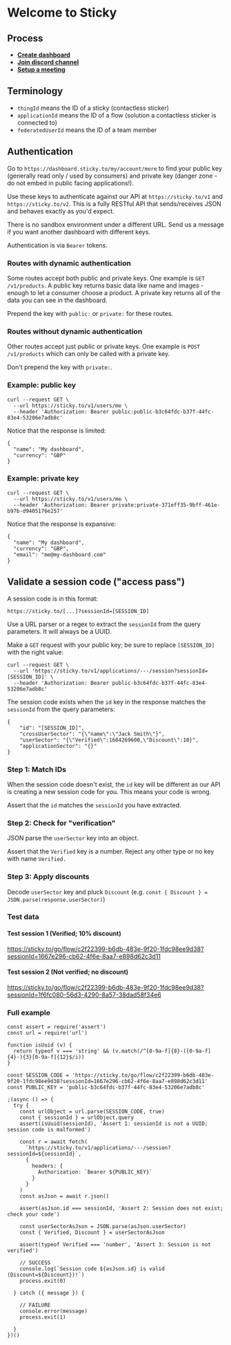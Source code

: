 # Welcome to Sticky

## Process

 - **[Create dashboard](https://dashboard.sticky.to/sign-up/61L1BPJRB4)**
 - **[Join discord channel](https://discord.gg/JaRaGxNd)**
 - **[Setup a meeting](https://calendar.google.com/calendar/appointments/schedules/AcZssZ1-Q5SBAfboEfcmdzRAI5Oq10kRnn7wsLA6xTyepm_YydwcWTJFFyU8bIwb2WDI11ZfzTptqpaQ)**

## Terminology

 - `thingId` means the ID of a sticky (contactless sticker)
 - `applicationId` means the ID of a flow (solution a contactless sticker is connected to)
 - `federatedUserId` means the ID of a team member

## Authentication

Go to `https://dashboard.sticky.to/my/account/more` to find your public key (generally read only / used by consumers) and private key (danger zone - do not embed in public facing applications!).

Use these keys to authenticate against our API at `https://sticky.to/v1` and `https://sticky.to/v2`. This is a fully RESTful API that sends/receives JSON and behaves exactly as you'd expect.

There is no sandbox environment under a different URL. Send us a message if you want another dashboard with different keys.

Authentication is via `Bearer` tokens.

### Routes with dynamic authentication

Some routes accept both public and private keys. One example is `GET /v1/products`. A public key returns basic data like name and images - enough to let a consumer choose a product. A private key returns all of the data you can see in the dashboard.

Prepend the key with `public:` or `private:` for these routes.

### Routes without dynamic authentication

Other routes accept just public or private keys. One example is `POST /v1/products` which can only be called with a private key.

Don't prepend the key with `private:`.

### Example: public key

```
curl --request GET \
  --url https://sticky.to/v1/users/me \
  --header 'Authorization: Bearer public:public-b3c64fdc-b37f-44fc-83e4-53206e7adb8c'
```

Notice that the response is limited:

```
{
  "name": "My dashboard",
  "currency": "GBP"
}
```

### Example: private key

```
curl --request GET \
  --url https://sticky.to/v1/users/me \
  --header 'Authorization: Bearer private:private-371eff35-9bff-461e-b97b-d9405176e257'
```

Notice that the response is expansive:

```
{
  "name": "My dashboard",
  "currency": "GBP",
  "email": "me@my-dashboard.com"
}
```

## Validate a session code ("access pass")

A session code is in this format:

`https://sticky.to/[...]?sessionId=[SESSION_ID]`

Use a URL parser or a regex to extract the `sessionId` from the query parameters. It will always be a UUID.

Make a `GET` request with your public key; be sure to replace `[SESSION_ID]` with the right value:

```
curl --request GET \
  --url 'https://sticky.to/v1/applications/---/session?sessionId=[SESSION_ID]' \
  --header 'Authorization: Bearer public-b3c64fdc-b37f-44fc-83e4-53206e7adb8c'
```

The session code exists when the `id` key in the response matches the `sessionId` from the query parameters:

```
{
	"id": "[SESSION_ID]",
	"crossUserSector": "{\"name\":\"Jack Smith\"}",
	"userSector": "{\"Verified\":1684269600,\"Discount\":10}",
	"applicationSector": "{}"
}
```

### Step 1: Match IDs

When the session code doesn't exist, the `id` key will be different as our API is creating a new session code for you. This means your code is wrong.

Assert that the `id` matches the `sessionId` you have extracted.

### Step 2: Check for "verification"

JSON parse the `userSector` key into an object.

Assert that the `Verified` key is a number. Reject any other type or no key with name `Verified.`

### Step 3: Apply discounts

Decode `userSector` key and pluck `Discount` (e.g. `const { Discount } = JSON.parse(response.userSector)`)

### Test data

#### Test session 1 (Verified; 10% discount)
https://sticky.to/go/flow/c2f22399-b6db-483e-9f20-1fdc98ee9d38?sessionId=1667e296-cb62-4f6e-8aa7-e898d62c3d11

#### Test session 2 (Not verified; no discount)
https://sticky.to/go/flow/c2f22399-b6db-483e-9f20-1fdc98ee9d38?sessionId=1f6fc080-56d3-4290-8a57-38dad58f34e6

### Full example

```
const assert = require('assert')
const url = require('url')

function isUuid (v) {
  return typeof v === 'string' && (v.match(/^[0-9a-f]{8}-([0-9a-f]{4}-){3}[0-9a-f]{12}$/i))
}

const SESSION_CODE = 'https://sticky.to/go/flow/c2f22399-b6db-483e-9f20-1fdc98ee9d38?sessionId=1667e296-cb62-4f6e-8aa7-e898d62c3d11'
const PUBLIC_KEY = 'public-b3c64fdc-b37f-44fc-83e4-53206e7adb8c'

;(async () => {
  try {
    const urlObject = url.parse(SESSION_CODE, true)
    const { sessionId } = urlObject.query
    assert(isUuid(sessionId), 'Assert 1: sessionId is not a UUID; session code is malformed')
  
    const r = await fetch(
      `https://sticky.to/v1/applications/---/session?sessionId=${sessionId}`,
      {
        headers: {
          Authorization: `Bearer ${PUBLIC_KEY}`
        }
      }
    )
    const asJson = await r.json()

    assert(asJson.id === sessionId, 'Assert 2: Session does not exist; check your code')

    const userSectorAsJson = JSON.parse(asJson.userSector)
    const { Verified, Discount } = userSectorAsJson

    assert(typeof Verified === 'number', 'Assert 3: Session is not verified')

    // SUCCESS
    console.log(`Session code ${asJson.id} is valid (Discount=${Discount})!`)
    process.exit(0)

  } catch ({ message }) {

    // FAILURE
    console.error(message)
    process.exit(1)

  }
})()

```
